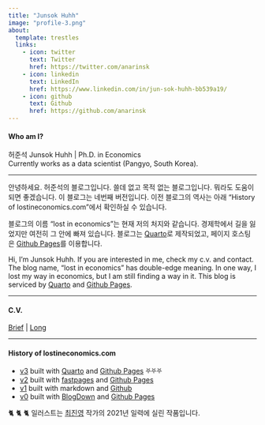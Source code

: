 ```yaml
---
title: "Junsok Huhh"
image: "profile-3.png"
about:
  template: trestles
  links:
    - icon: twitter
      text: Twitter
      href: https://twitter.com/anarinsk
    - icon: linkedin
      text: LinkedIn
      href: https://www.linkedin.com/in/jun-sok-huhh-bb539a19/
    - icon: github
      text: Github
      href: https://github.com/anarinsk
---
```


#### Who am I?

허준석 Junsok Huhh | Ph.D. in Economics <br>
Currently works as a data scientist (Pangyo, South Korea).

---

안녕하세요. 허준석의 블로그입니다. 쓸데 없고 목적 없는 블로그입니다. 뭐라도 도움이 되면 좋겠습니다. 이 블로그는 네번째 버전입니다. 이전 블로그의 역사는 아래 "History of lostineconomics.com"에서 확인하실 수 있습니다. 

블로그의 이름 "lost in economics"는 현재 저의 처지와 같습니다. 경제학에서 길을 잃었지만 여전히 그 안에 빠져 있습니다. 블로그는 [Quarto](https://quarto.org)로 제작되었고, 페이지 호스팅은 [Github Pages](https://pages.github.com/)를 이용합니다.

Hi, I'm Junsok Huhh. If you are interested in me, check my c.v. and contact. The blog name, "lost in economics" has double-edge meaning. In one way, I lost my way in economics, but I am still finding a way in it. This blog is serviced by [Quarto](https://quarto.org/) and [Github Pages](https://pages.github.com/).

---

#### C.V. 
[Brief](https://anarinsk.github.io/markdown-cv/) | [Long](https://anarinsk.github.io/markdown-cv-long/)

---

#### History of lostineconomics.com 
- [v3](https://anarinsk.github.io/lostineconomics_quarto/) built with [Quarto](https://quarto.org/) and [Github Pages](https://pages.github.com/) ⛧⛧⛧
- [v2](https://anarinsk.github.io/lostineconomics-v2-1/) built with [fastpages](https://github.com/fastai/fastpages) and [Github Pages](https://pages.github.com/)
- [v1](https://anarinsk.github.io/lostineconomics-v1/) built with markdown and [Github](https://www.github.com/)
- [v0](https://lostineconomics.netlify.com/) built with [BlogDown](https://bookdown.org/yihui/blogdown) and [Github Pages](https://pages.github.com/)

🐈 🐈 🐈  일러스트는 [최진영](https://www.instagram.com/jychoioioi/) 작가의 2021년 일력에 실린 작품입니다.